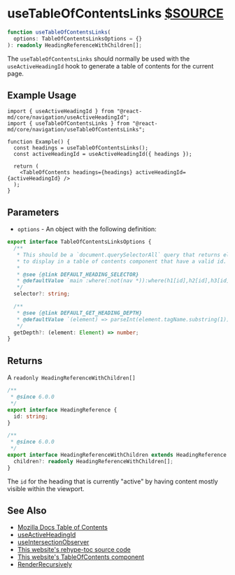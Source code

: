 # useTableOfContentsLinks [$SOURCE](packages/core/src/navigation/useTableOfContentsLinks.ts)

```ts disableTransform
function useTableOfContentsLinks(
  options: TableOfContentsLinksOptions = {}
): readonly HeadingReferenceWithChildren[];
```

The `useTableOfContentsLinks` should normally be used with the
`useActiveHeadingId` hook to generate a table of contents for the current
page.

## Example Usage

```tsx
import { useActiveHeadingId } from "@react-md/core/navigation/useActiveHeadingId";
import { useTableOfContentsLinks } from "@react-md/core/navigation/useTableOfContentsLinks";

function Example() {
  const headings = useTableOfContentsLinks();
  const activeHeadingId = useActiveHeadingId({ headings });

  return (
    <TableOfContents headings={headings} activeHeadingId={activeHeadingId} />
  );
}
```

## Parameters

- `options` - An object with the following definition:

```ts disableTransform
export interface TableOfContentsLinksOptions {
  /**
   * This should be a `document.querySelectorAll` query that returns elements
   * to display in a table of contents component that have a valid id.
   *
   * @see {@link DEFAULT_HEADING_SELECTOR}
   * @defaultValue `main :where(:not(nav *)):where(h1[id],h2[id],h3[id],h4[id],h5[id],h6[id])`
   */
  selector?: string;

  /**
   * @see {@link DEFAULT_GET_HEADING_DEPTH}
   * @defaultValue `(element) => parseInt(element.tagName.substring(1))`
   */
  getDepth?: (element: Element) => number;
}
```

## Returns

A `readonly HeadingReferenceWithChildren[]`

```ts disableTransform
/**
 * @since 6.0.0
 */
export interface HeadingReference {
  id: string;
}

/**
 * @since 6.0.0
 */
export interface HeadingReferenceWithChildren extends HeadingReference {
  children?: readonly HeadingReferenceWithChildren[];
}
```

The `id` for the heading that is currently "active" by having content mostly visible within the viewport.

## See Also

- [Mozilla Docs Table of Contents](https://github.com/mdn/yari/blob/231d6aab8f1c8efe159d268c261446c5b7ae12d9/client/src/document/hooks.ts#L171)
- [useActiveHeadingId](./use-active-heading-id)
- [useIntersectionObserver](./use-intersection-observer)
- [This website's rehype-toc source code]($GITHUB/packages/docs-generator/src/rehype-toc.ts)
- [This website's TableOfContents component]($GITHUB/apps/docs/src/components/TableOfContents/TableOfContents.tsx)
- [RenderRecursively](/components/render-recursively)
